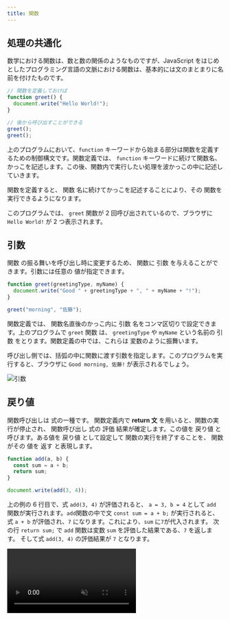 ```yaml
---
title: 関数
---
```



## 処理の共通化

数学における関数は、数と数の関係のようなものですが、<Term type="javascript">JavaScript</Term> をはじめとしたプログラミング言語の文脈における<Term strong type="javascriptFunction">関数</Term>は、基本的には<Term type="javascriptStatement">文</Term>のまとまりに名前を付けたものです。

```javascript
// 関数を定義しておけば
function greet() {
  document.write("Hello World!");
}

// 後から呼び出すことができる
greet();
greet();
```

上のプログラムにおいて、`function` キーワードから始まる部分は<Term type="javascriptFunction">関数</Term>を定義するための<Term type="javascriptControlFlow">制御構文</Term>です。<Term type="javascriptFunction">関数</Term>定義では、 `function` キーワードに続けて<Term type="javascriptFunction">関数</Term>名、かっこを記述します。この後、<Term type="javascriptFunction">関数</Term>内で実行したい処理を波かっこの中に記述していきます。

<p>
  <Term type="javascriptFunction">関数</Term>を定義すると、
  <Term type="javascriptFunction">関数</Term>
  名に続けてかっこを記述することにより、その
  <Term type="javascriptFunction">関数</Term>を実行できるようになります。
</p>

このプログラムでは、 `greet` <Term type="javascriptFunction">関数</Term>が 2 回呼び出されているので、ブラウザに `Hello World!` が 2 つ表示されます。

## <Term strong type="javascriptParameter">引数</Term>

<p>
  <Term type="javascriptFunction">関数</Term>
  の振る舞いを呼び出し時に変更するため、
  <Term type="javascriptFunction">関数</Term>に
  <Term strong type="javascriptParameter">
    引数
  </Term>
  を与えることができます。<Term type="javascriptParameter">引数</Term>には任意の
  <Term type="javascriptValue">値</Term>が指定できます。
</p>

```javascript
function greet(greetingType, myName) {
  document.write("Good " + greetingType + ", " + myName + "!");
}

greet("morning", "佐藤");
```

<p>
  <Term type="javascriptFunction">関数</Term>定義では、
  <Term type="javascriptFunction">関数</Term>名直後のかっこ内に
  <Term type="javascriptParameter">引数</Term>
  名をコンマ区切りで設定できます。上のプログラムで <code>greet</code> <Term type="javascriptFunction">
    関数
  </Term>は、 <code>greetingType</code> や <code>myName</code> という名前の<Term type="javascriptParameter">
    引数
  </Term>
  をとります。<Term type="javascriptFunction">関数</Term>定義の中では、これらは
  <Term type="javascriptVariable">変数</Term>のように振舞います。
</p>

呼び出し側では、括弧の中に<Term type="javascriptFunction">関数</Term>に<Term type="javascriptPass">渡す</Term><Term type="javascriptParameter">引数</Term>を指定します。このプログラムを実行すると、ブラウザに `Good morning, 佐藤!` が表示されるでしょう。

![引数](arguments.png)

## <Term type="javascriptReturnValue">戻り値</Term>

<p>
  <Term type="javascriptFunction">関数</Term>呼び出しは
  <Term type="javascriptExpression">式</Term>の一種です。
  <Term type="javascriptFunction">関数</Term>定義内で <strong>return 文</strong>
  を用いると、<Term type="javascriptFunction">関数</Term>の実行が停止され、
  <Term type="javascriptFunction">関数</Term>呼び出し
  <Term type="javascriptExpression">式</Term>の<Term type="javascriptEvaluation">
    評価
  </Term>結果が確定します。この値を
  <Term strong type="javascriptReturnValue">
    戻り値
  </Term>
  と呼びます。ある<Term type="javascriptValue">値</Term>を<Term type="javascriptReturnValue">
    戻り値
  </Term>として設定して
  <Term type="javascriptFunction">関数</Term>の実行を終了することを、
  <Term type="javascriptFunction">関数</Term>がその
  <Term type="javascriptValue">値</Term>を
  <Term strong type="javascriptReturn">
    返す
  </Term>
  と表現します。
</p>

```javascript
function add(a, b) {
  const sum = a + b;
  return sum;
}

document.write(add(3, 4));
```

上の例の 6 行目で、<Term type="javascriptExpression">式</Term> `add(3, 4)` が<Term type="javascriptEvaluation">評価</Term>されると、 `a = 3, b = 4` として `add` <Term type="javascriptFunction">関数</Term>が実行されます。`add`<Term type="javascript">関数</Term>の中で<Term type="javascriptStatement">文</Term> `const sum = a + b;` が実行されると、<Term type="javascriptExpression">式</Term> `a + b` が<Term type="javascriptEvaluation">評価</Term>され、`7` になります。これにより、`sum` に`7`が代入されます。
次の行 `return sum;` で `add` <Term type="javascriptFunction">関数</Term>は<Term type="javascriptVariable">変数</Term> `sum` を<Term type="javascriptEvaluation">評価</Term>した結果である、`7` を<Term type="javascriptReturn">返します。</Term>
そして<Term type="javascriptExpression">式</Term> `add(3, 4)` の<Term type="javascriptEvaluation">評価</Term>結果が `7` となります。

<video src={returnValueVideo} controls autoPlay muted loop />

:::tip
**return 文** が実行された時点で<Term type="javascriptFunction">関数</Term>の処理が終了するため、次のように書くことで [if ~ else 文](../if-statement/#if--else) や [&& (AND) 演算子](../boolean/#論理演算子)の繰り返しを避けつつ、複数の条件のついた処理を実行することができます。

```javascript
let age = 21;
let hasDriverLicense = true;
let isDrunk = true;
function tryToDrive() {
  // if 文で実行する式が一行だけの場合、{} を省略できます。
  if (age < 18) return;
  if (!hasDriverLicense) return;
  if (isDrunk) return;
  document.write("車を運転できます。");
}
```

:::

### 確認課題

引数を 2 つとり、その積を<Term type="javascriptReturnValue">戻り値</Term>として<Term type="javascriptReturn">返す</Term><Term type="javascriptFunction">関数</Term> `multiply` を定義してください。

<Answer title="2つの積">

```javascript
function multiply(a, b) {
  const result = a * b;
  return result;
}

document.write(multiply(3, 4));
```

<ViewSource url={import.meta.url} path="_samples/multiply" />

</Answer>

## <Term type="javascriptVariable">変数</Term>の<Term type="javascriptScope">スコープ</Term>

<p>
  <Term type="javascriptFunction">関数</Term>内で
  <Term type="javascriptDeclaration">宣言</Term>された
  <Term type="javascriptVariable">変数</Term>は、
  <Term type="javascriptFunction">関数</Term>内でのみ有効です。
  <Term type="javascriptVariable">変数</Term>が有効な範囲のことを、その
  <Term type="javascriptVariable">変数</Term>の<Term
    type="javascriptScope"
    strong
  >
    スコープ
  </Term>
  と呼んでいます。
</p>

<p>
  <Term type="javascriptFunction">関数</Term>外で
  <Term type="javascriptDeclaration">宣言</Term>された
  <Term type="javascriptVariable">変数</Term>は
  <Term type="javascriptFunction">関数</Term>内でも利用できます。
</p>

```javascript
let guestCount = 0;

function greet() {
  guestCount += 1;
  document.write("あなたは" + guestCount + "人目のお客様です。");
}

greet();
greet();
```

この例における、`greet` <Term type="javascriptFunction">関数</Term>は、呼び出されるたびに `guestCount` に 1 を加えています。

:::caution <Term type="javascriptVariable">変数</Term>の<Term type="javascriptScope" strong>スコープ</Term>

<p>
  <Term type="javascriptScope">スコープ</Term>が終わった
  <Term type="javascriptVariable">変数</Term>は、その時点で破棄されます。
</p>

```javascript
let outer = 0;

function increment() {
  let inner = 0;
  outer += 1;
  inner += 1;
  document.write(outer); // 1ずつ増える
  document.write(inner); // 常に1
}

increment();
increment();
```

:::

## 処理の分割

<p>
  <Term type="javascriptFunction">関数</Term>
  は、複数回使用する処理を簡便に記述するためだけでなく、複雑で長い処理の一部を切り出すことにも用いることができます。
</p>

長い処理をパーツに分割すると、次のようなメリットがあります。

- 考えるべきことが少なくなるので、読みやすい
- パーツごとにテストができるので、デバッグがしやすい
- パーツの使いまわしができる

次の例は、`totalTicketCount` 枚のうち `hitTicketCount` 枚の当たりがあるくじから `drawnTicketCount` 枚を引いたときに、当たりが少なくとも 1 枚出る確率 `winningProbability` を、`■■■□□□□□□□` のようなグラフ形式で表示するプログラムです。

```javascript
const totalTicketCount = 10;
const hitTicketCount = 5;
const drawnTicketCount = 3;

let losingProbability = 1;
for (let i = 0; i < drawnTicketCount; i += 1) {
  losingProbability *=
    (totalTicketCount - hitTicketCount - i) / (totalTicketCount - i);
}
const winningProbability = 1 - losingProbability;

for (let p = 0; p < 1; p += 0.1) {
  if (p < winningProbability) {
    document.write("■");
  } else {
    document.write("□");
  }
}
```

このプログラムを、<Term type="javascriptFunction">関数</Term>を用いて確率を計算する部分とグラフとして表示する部分に分割すると、次のようになります。先頭の 9 行を読むだけでプログラム全体の処理の流れが追えるようになりました。

```javascript
const totalTicketCount = 10;
const hitTicketCount = 5;
const drawnTicketCount = 3;
const winningProbability = calculateWinningProbability(
  totalTicketCount,
  hitTicketCount,
  drawnTicketCount,
);
showProbabilityAsGraph(winningProbability);

function calculateWinningProbability(
  totalTicketCount,
  hitTicketCount,
  drawnTicketCount,
) {
  let losingProbability = 1;
  for (let i = 0; i < drawnTicketCount; i += 1) {
    losingProbability *=
      (totalTicketCount - hitTicketCount - i) / (totalTicketCount - i);
  }
  return 1 - losingProbability;
}

function showProbabilityAsGraph(probability) {
  for (let p = 0; p < 1; p += 0.1) {
    if (p < probability) {
      document.write("■");
    } else {
      document.write("□");
    }
  }
}
```

このように、大きなプログラムを意味的に独立した小さなまとまりに分割する操作を、**<Term type="javascriptModularization">モジュール化</Term>**と呼ぶ場合があります。

---

## 基礎課題

### 最大値

<p>
  <Term type="javascriptParameter">引数</Term>を 2 つとり、そのうち大きい数を
  <Term type="javascriptReturn">返す</Term>
  <Term type="javascriptFunction">関数</Term> <code>max</code>{" "}
  を定義してください。
</p>

:::tip

<p>
  <Term type="javascriptIfStatement">if 文</Term>を使って、<code>a</code>{" "}
  が大きい場合と <code>b</code> が大きい場合で処理を書き分けます。
</p>
:::

<Answer title="大きい数">

```javascript
function max(a, b) {
  if (a > b) {
    return a;
  } else {
    return b;
  }
}
```

<ViewSource url={import.meta.url} path="_samples/max" />

:::note

`a > b` が `true` の場合、if 文内部の `return` で関数実行が中断されるため、`else` キーワードは必ずしも必要ではありません。そのため、次のように書くこともできます。

```javascript
function max(a, b) {
  if (a > b) {
    return a;
  }
  return b;
}
```

<ViewSource url={import.meta.url} path="_samples/max-no-else" />

:::

</Answer>

## 中級課題

### 携帯電話料金

携帯電話料金を計算する<Term type="javascriptFunction">関数</Term>を作ってみましょう。

```javascript
function calculateCost(monthlyDataUsage) {
  // ここに処理を書く
}

document.write(calculateCost(3.5));
```

`calculateCost` は、<Term type="javascriptParameter">引数</Term>に月間転送量 `monthlyDataUsage` を取り、その月の携帯電話料金を<Term type="javascriptReturnValue">戻り値</Term>として<Term type="javascriptReturn">返す</Term><Term type="javascriptFunction">関数</Term>です。携帯電話料金は、下のルールで決定されるとします。

> - 月間転送量 < 5.0 (GB) のとき、携帯電話料金は 月間転送量 × 600 (円/GB)
> - 月間転送量 >= 5.0 (GB) のとき、携帯電話料金は 3000 (円)

<Answer title="携帯電話料金">

```javascript
function calculateCost(monthlyDataUsage) {
  if (monthlyDataUsage < 5.0) {
    return monthlyDataUsage * 600;
  }
  return 3000;
}

document.write(calculateCost(3.5));
```

<ViewSource url={import.meta.url} path="_samples/mobile-phone-bill" />

</Answer>
